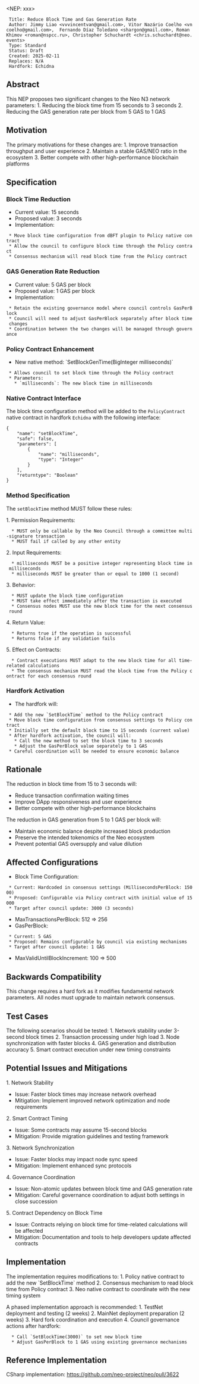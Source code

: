 <NEP: xxx>
  Title: Reduce Block Time and Gas Generation Rate
  Author: Jimmy Liao <vvvincentvan@gmail.com>, Vitor Nazário Coelho <vncoelho@gmail.com>,  Fernando Díaz Toledano <shargon@gmail.com>, Roman Khimov <roman@nspcc.ru>, Christopher Schuchardt <chris.schuchardt@neo.events> 
  Type: Standard
  Status: Draft
  Created: 2025-02-11
  Replaces: N/A
  Hardfork: Echidna

==Abstract==

This NEP proposes two significant changes to the Neo N3 network parameters:
1. Reducing the block time from 15 seconds to 3 seconds
2. Reducing the GAS generation rate per block from 5 GAS to 1 GAS

==Motivation==

The primary motivations for these changes are:
1. Improve transaction throughput and user experience
2. Maintain a stable GAS/NEO ratio in the ecosystem
3. Better compete with other high-performance blockchain platforms

==Specification==

===Block Time Reduction===
* Current value: 15 seconds
* Proposed value: 3 seconds
* Implementation: 
  * Move block time configuration from dBFT plugin to Policy native contract
  * Allow the council to configure block time through the Policy contract
  * Consensus mechanism will read block time from the Policy contract

===GAS Generation Rate Reduction===
* Current value: 5 GAS per block
* Proposed value: 1 GAS per block
* Implementation: 
  * Retain the existing governance model where council controls GasPerBlock
  * Council will need to adjust GasPerBlock separately after block time changes
  * Coordination between the two changes will be managed through governance

===Policy Contract Enhancement===
* New native method: `SetBlockGenTime(BigInteger milliseconds)`
  * Allows council to set block time through the Policy contract
  * Parameters:
    * `milliseconds`: The new block time in milliseconds

===Native Contract Interface===

The block time configuration method will be added to the <code>PolicyContract</code> native contract in hardfork <code>Echidna</code> with the following interface:

<pre>
{
    "name": "setBlockTime",
    "safe": false,
    "parameters": [
        {
            "name": "milliseconds",
            "type": "Integer"
        }
    ],
    "returntype": "Boolean"
}
</pre>

===Method Specification===

The <code>setBlockTime</code> method MUST follow these rules:

1. Permission Requirements:
   * MUST only be callable by the Neo Council through a committee multi-signature transaction
   * MUST fail if called by any other entity

2. Input Requirements:
   * <code>milliseconds</code> MUST be a positive integer representing block time in milliseconds
   * <code>milliseconds</code> MUST be greater than or equal to 1000 (1 second)

3. Behavior:
   * MUST update the block time configuration
   * MUST take effect immediately after the transaction is executed
   * Consensus nodes MUST use the new block time for the next consensus round

4. Return Value:
   * Returns true if the operation is successful
   * Returns false if any validation fails

5. Effect on Contracts:
   * Contract executions MUST adapt to the new block time for all time-related calculations
   * The consensus mechanism MUST read the block time from the Policy contract for each consensus round

===Hardfork Activation===
* The hardfork will:
  * Add the new `SetBlockTime` method to the Policy contract
  * Move block time configuration from consensus settings to Policy contract
  * Initially set the default block time to 15 seconds (current value)
  * After hardfork activation, the council will:
    * Call the new method to set the block time to 3 seconds
    * Adjust the GasPerBlock value separately to 1 GAS
  * Careful coordination will be needed to ensure economic balance

==Rationale==

The reduction in block time from 15 to 3 seconds will:
* Reduce transaction confirmation waiting times
* Improve DApp responsiveness and user experience
* Better compete with other high-performance blockchains

The reduction in GAS generation from 5 to 1 GAS per block will:
* Maintain economic balance despite increased block production
* Preserve the intended tokenomics of the Neo ecosystem
* Prevent potential GAS oversupply and value dilution

== Affected Configurations ==

* Block Time Configuration:
  * Current: Hardcoded in consensus settings (MillisecondsPerBlock: 15000)
  * Proposed: Configurable via Policy contract with initial value of 15000
  * Target after council update: 3000 (3 seconds)
* MaxTransactionsPerBlock: 512 => 256
* GasPerBlock: 
  * Current: 5 GAS
  * Proposed: Remains configurable by council via existing mechanisms
  * Target after council update: 1 GAS
* MaxValidUntilBlockIncrement: 100 => 500

==Backwards Compatibility==

This change requires a hard fork as it modifies fundamental network parameters. All nodes must upgrade to maintain network consensus.

==Test Cases==

The following scenarios should be tested:
1. Network stability under 3-second block times
2. Transaction processing under high load
3. Node synchronization with faster blocks
4. GAS generation and distribution accuracy
5. Smart contract execution under new timing constraints

==Potential Issues and Mitigations==

1. Network Stability
* Issue: Faster block times may increase network overhead
* Mitigation: Implement improved network optimization and node requirements

2. Smart Contract Timing
* Issue: Some contracts may assume 15-second blocks
* Mitigation: Provide migration guidelines and testing framework

3. Network Synchronization
* Issue: Faster blocks may impact node sync speed
* Mitigation: Implement enhanced sync protocols

4. Governance Coordination
* Issue: Non-atomic updates between block time and GAS generation rate
* Mitigation: Careful governance coordination to adjust both settings in close succession

5. Contract Dependency on Block Time
* Issue: Contracts relying on block time for time-related calculations will be affected
* Mitigation: Documentation and tools to help developers update affected contracts

==Implementation==

The implementation requires modifications to:
1. Policy native contract to add the new `SetBlockTime` method
2. Consensus mechanism to read block time from Policy contract
3. Neo native contract to coordinate with the new timing system

A phased implementation approach is recommended:
1. TestNet deployment and testing (2 weeks)
2. MainNet deployment preparation (2 weeks)
3. Hard fork coordination and execution
4. Council governance actions after hardfork:
   * Call `SetBlockTime(3000)` to set new block time
   * Adjust GasPerBlock to 1 GAS using existing governance mechanisms

==Reference Implementation==

CSharp implementation: https://github.com/neo-project/neo/pull/3622
